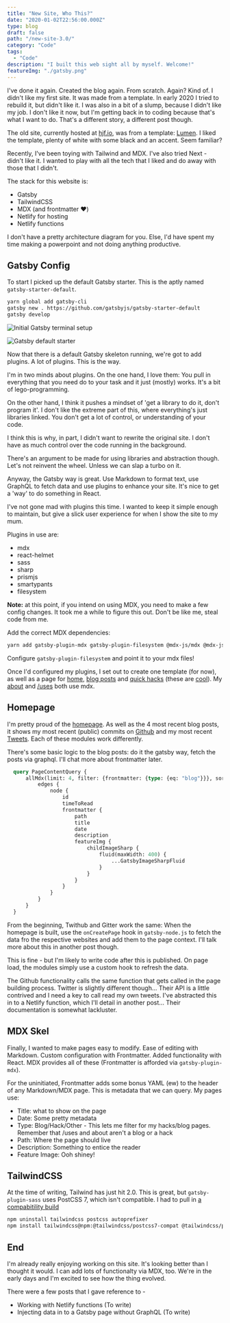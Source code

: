 ```yaml
---
title: "New Site, Who This?"
date: "2020-01-02T22:56:00.000Z"
type: blog
draft: false
path: "/new-site-3.0/"
category: "Code"
tags:
  - "Code"
description: "I built this web sight all by myself. Welcome!"
featureImg: "./gatsby.png"
---
```


I've done it again. Created the blog again. From scratch. Again? Kind of. I didn't like my first site. It was made from a template. In early 2020 I tried to rebuild it, but didn't like it. I was also in a bit of a slump, because I didn't like my job. I don't like it now, but I'm getting back in to coding because that's what I want to do. That's a different story, a different post though.

The old site, currently hosted at [hjf.io](https://hjf.io), was from a template: [Lumen](https://www.gatsbyjs.com/starters/alxshelepenok/gatsby-starter-lumen). I liked the template, plenty of white with some black and an accent. Seem familiar?

Recently, I've been toying with Tailwind and MDX. I've also tried Next - didn't like it. I wanted to play with all the tech that I liked and do away with those that I didn't. 

The stack for this website is:
* Gatsby
* TailwindCSS
* MDX (and frontmatter ❤️)
* Netlify for hosting
* Netlify functions

I don't have a pretty architecture diagram for you. Else, I'd have spent my time making a powerpoint and not doing anything productive.


## Gatsby Config

To start I picked up the default Gatsby starter. This is the aptly named `gatsby-starter-default`.

```bash
yarn global add gatsby-cli
gatsby new . https://github.com/gatsbyjs/gatsby-starter-default
gatsby develop
```

![Initial Gatsby terminal setup](./gatsby-term.png)

![Gatsby default starter](./gatsby-default-starter.png)

Now that there is a default Gatsby skeleton running, we're got to add plugins. A lot of plugins. This is the way.

I'm in two minds about plugins. On the one hand, I love them: You pull in everything that you need do to your task and it just (mostly) works. It's a bit of lego-programming. 

On the other hand, I think it pushes a mindset of 'get a library to do it, don't program it'. I don't like the extreme part of this, where everything's just libraries linked. You don't get a lot of control, or understanding of your code. 

I think this is why, in part, I didn't want to rewrite the original site. I don't have as much control over the code running in the background. 

There's an argument to be made for using libraries and abstraction though. Let's not reinvent the wheel. Unless we can slap a turbo on it.

Anyway, the Gatsby way is great. Use Markdown to format text, use GraphQL to fetch data and use plugins to enhance your site. It's nice to get a 'way' to do something in React.

I've not gone mad with plugins this time. I wanted to keep it simple enough to maintain, but give a slick user experience for when I show the site to my mum. 

Plugins in use are:
* mdx
* react-helmet
* sass
* sharp
* prismjs
* smartypants
* filesystem

**Note:** at this point, if you intend on using MDX, you need to make a few config changes. It took me a while to figure this out. Don't be like me, steal code from me.

Add the correct MDX dependencies:

```bash
yarn add gatsby-plugin-mdx gatsby-plugin-filesystem @mdx-js/mdx @mdx-js/react
```

Configure `gatsby-plugin-filesystem` and point it to your mdx files!

Once I'd configured my plugins, I set out to create one template (for now), as well as a page for [home](/), [blog posts](/blog) and [quick hacks](/hacks) (these are [cool](/hacks)). My [about](/about) and [/uses](/uses) both use mdx.


## Homepage
I'm pretty proud of the [homepage](/). As well as the 4 most recent blog posts, it shows my most recent (public) commits on [Github](https://github.com/hjfitz) and my most recent [Tweets](https://twitter.com/__hjf). Each of these modules work differently.

There's some basic logic to the blog posts: do it the gatsby way, fetch the posts via graphql. I'll chat more about frontmatter later.

```graphql
  query PageContentQuery {
      allMdx(limit: 4, filter: {frontmatter: {type: {eq: "blog"}}}, sort: {fields: frontmatter___date, order: DESC}) {
          edges {
              node {
                  id
                  timeToRead
                  frontmatter {
                      path
                      title
                      date
                      description
                      featureImg {
                          childImageSharp {
                              fluid(maxWidth: 400) {
                                  ...GatsbyImageSharpFluid
                              }
                          }
                      }
                  }
              }
          }
      }
  }
```

From the beginning, Twithub and Gitter work the same: When the homepage is built, use the `onCreatePage` hook in `gatsby-node.js` to fetch the data fro the respective websites and add them to the page context. I'll talk more about this in another post though.

This is fine - but I'm likely to write code after this is published. On page load, the modules simply use a custom hook to refresh the data. 

The Github functionality calls the same function that gets called in the page building process. Twitter is slightly different though... Their API is a little contrived and I need a key to call read my own tweets. I've abstracted this in to a Netlify function, which I'll detail in another post... Their documentation is somewhat lackluster.

## MDX Skel

Finally, I wanted to make pages easy to modify. Ease of editing with Markdown. Custom configuration with Frontmatter. Added functionality with React. MDX provides all of these (Frontmatter is afforded via `gatsby-plugin-mdx`).

For the uninitiated, Frontmatter adds some bonus YAML (ew) to the header of any Markdown/MDX page. This is metadata that we can query. My pages use:
* Title: what to show on the page
* Date: Some pretty metadata 
* Type: Blog/Hack/Other - This lets me filter for my hacks/blog pages. Remember that /uses and about aren't a blog or a hack
* Path: Where the page should live
* Description: Something to entice the reader
* Feature Image: Ooh shiney!


## TailwindCSS 

At the time of writing, Tailwind has just hit 2.0. This is great, but `gatsby-plugin-sass` uses PostCSS 7, which isn't compatible. I had to pull in [a compabitility build](https://tailwindcss.com/docs/installation#post-css-7-compatibility-build)

```bash
npm uninstall tailwindcss postcss autoprefixer
npm install tailwindcss@npm:@tailwindcss/postcss7-compat @tailwindcss/postcss7-compat postcss@^7 autoprefixer@^9
```


## End

I'm already really enjoying working on this site. It's looking better than I thought it would. I can add lots of functionalty via MDX, too. We're in the early days and I'm excited to see how the thing evolved.

There were a few posts that I gave reference to - 

* Working with Netlify functions (To write)
* Injecting data in to a Gatsby page without GraphQL (To write)

